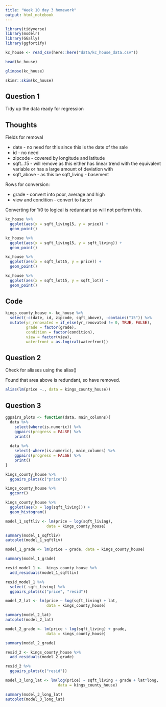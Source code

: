 ```yaml
---
title: "Week 10 day 3 homework"
output: html_notebook
---
```



```r
library(tidyverse)
library(modelr)
library(GGally)
library(ggfortify)
```

```r
kc_house <- read_csv(here::here("data/kc_house_data.csv"))
```

```r
head(kc_house)

glimpse(kc_house)

skimr::skim(kc_house)
```


## Question 1
Tidy up the data ready for regression

## Thoughts
Fields for removal 

* date - no need for this since this is the date of the sale
* id - no need
* zipcode - covered by longitude and latitude
* sqft...15 - will remove as this either has linear trend with the equivalent variable or has a large amount of deviation with
* sqft_above -  as this be sqft_living - basement

Rows for conversion:

* grade - convert into poor, average and high
* view and condition - convert to factor


Converting for 1/0 to logical is redundant so will not perform this.

```r
kc_house %>% 
  ggplot(aes(x = sqft_living15, y = price)) +
  geom_point()

kc_house %>% 
  ggplot(aes(x = sqft_living15, y = sqft_living)) +
  geom_point()

kc_house %>% 
  ggplot(aes(x = sqft_lot15, y = price)) +
  geom_point()

kc_house %>% 
  ggplot(aes(x = sqft_lot15, y = sqft_lot)) +
  geom_point()
```


## Code
```r
kings_county_house <- kc_house %>% 
  select(-c(date, id, zipcode, sqft_above), -contains("15")) %>% 
  mutate(yr_renovated = if_else(yr_renovated != 0, TRUE, FALSE),
         grade = factor(grade),
         condition = factor(condition),
         view = factor(view),
         waterfront = as.logical(waterfront))
```


## Question 2
Check for aliases using the alias()

Found that area above is redundant, so have removed.

```r
alias(lm(price ~., data = kings_county_house))
```



## Question 3

```r
ggpairs_plots <- function(data, main_columns){
  data %>% 
    select(where(is.numeric)) %>% 
    ggpairs(progress = FALSE) %>% 
    print()
  
  data %>% 
    select(-where(is.numeric), main_columns) %>% 
    ggpairs(progress = FALSE) %>% 
    print()
}
```





```r
kings_county_house %>% 
  ggpairs_plots(c("price"))
```


```r
kings_county_house %>% 
  ggcorr()
```

```r
kings_county_house %>% 
  ggplot(aes(x = log(sqft_living))) +
  geom_histogram()
```


```r
model_1_sqftliv <- lm(price ~ log(sqft_living),
                  data = kings_county_house)

summary(model_1_sqftliv)
autoplot(model_1_sqftliv)
```
```r
model_1_grade <- lm(price ~ grade, data = kings_county_house)

summary(model_1_grade)
```



```r
resid_model_1 <-  kings_county_house %>% 
  add_residuals(model_1_sqftliv)

resid_model_1 %>% 
  select(-sqft_living) %>% 
  ggpairs_plots(c("price", "resid"))
```

```r
model_2_lat <- lm(price ~ log(sqft_living) + lat,
                  data = kings_county_house)

summary(model_2_lat)
autoplot(model_2_lat)
```



```r
model_2_grade <- lm(price ~ log(sqft_living) + grade,
                  data = kings_county_house)

summary(model_2_grade)
```


```r
resid_2 <- kings_county_house %>% 
  add_residuals(model_2_grade)

resid_2 %>% 
  ggpairs_plots(c("resid"))
```



```r
model_3_long_lat <- lm(log(price) ~ sqft_living + grade + lat*long,
                       data = kings_county_house)

summary(model_3_long_lat)
autoplot(model_3_long_lat)
```


